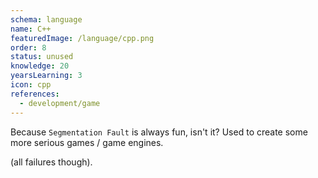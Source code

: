 ```yaml
---
schema: language
name: C++
featuredImage: /language/cpp.png
order: 8
status: unused
knowledge: 20
yearsLearning: 3
icon: cpp
references:
  - development/game
---
```


Because `Segmentation Fault` is always fun, isn't it? Used to create some more serious games / game engines.

(all failures though).
